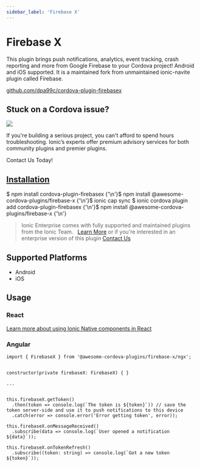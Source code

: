 ```yaml
---
sidebar_label: 'Firebase X'
---
```



# Firebase X

This plugin brings push notifications, analytics, event tracking, crash reporting and more from Google Firebase to your Cordova project! Android and iOS supported.
It is a maintained fork from unmaintained ionic-navite plugin called Firebase.

<p>
  <a href="https://github.com/dpa99c/cordova-plugin-firebasex" target="_blank" rel="noopener" className="git-link">github.com/dpa99c/cordova-plugin-firebasex</a>
</p>

<h2>Stuck on a Cordova issue?</h2>
<DocsCard
  className="cordova-ee-card"
  header="Don't waste precious time on plugin issues."
  href="https://ionicframework.com/sales?product_of_interest=Ionic%20Native"
>
  <div>
    <img src="/docs/icons/native-cordova-bot.png" className="cordova-ee-img" />
    <p>If you're building a serious project, you can't afford to spend hours troubleshooting. Ionic’s experts offer premium advisory services for both community plugins and premier plugins.</p>
    <DocsButton className="native-ee-detail">Contact Us Today!</DocsButton>
  </div>
</DocsCard>

<h2 id="installation">
  <a href="#installation">Installation</a>
</h2>
<Tabs
  groupId="runtime"
  defaultValue="Capacitor"
  values={[
    { value: 'Capacitor', label: 'Capacitor' },
    { value: 'Cordova', label: 'Cordova' },
    { value: 'Enterprise', label: 'Enterprise' },
  ]}
>
  <TabItem value="Capacitor">
    <CodeBlock className="language-shell">
      $ npm install cordova-plugin-firebasex {'\n'}$ npm install @awesome-cordova-plugins/firebase-x {'\n'}$ ionic cap
      sync
    </CodeBlock>
  </TabItem>
  <TabItem value="Cordova">
    <CodeBlock className="language-shell">
      $ ionic cordova plugin add cordova-plugin-firebasex {'\n'}$ npm install @awesome-cordova-plugins/firebase-x {'\n'}
    </CodeBlock>
  </TabItem>
  <TabItem value="Enterprise">
    <blockquote>
      Ionic Enterprise comes with fully supported and maintained plugins from the Ionic Team. &nbsp;
      <a className="btn" href="https://ionic.io/docs/premier-plugins">Learn More</a> or if you're interested in an enterprise version of this plugin <a className="btn" href="https://ionicframework.com/sales?product_of_interest=Ionic%20Enterprise%20Engine">Contact Us</a>
    </blockquote>
  </TabItem>
</Tabs>

## Supported Platforms

- Android
- iOS

## Usage

### React

[Learn more about using Ionic Native components in React](../native-community.mdx#react)

### Angular

```tsx
import { FirebaseX } from '@awesome-cordova-plugins/firebase-x/ngx';


constructor(private firebaseX: FirebaseX) { }

...


this.firebaseX.getToken()
  .then(token => console.log(`The token is ${token}`)) // save the token server-side and use it to push notifications to this device
  .catch(error => console.error('Error getting token', error));

this.firebaseX.onMessageReceived()
  .subscribe(data => console.log(`User opened a notification ${data}`));

this.firebaseX.onTokenRefresh()
  .subscribe((token: string) => console.log(`Got a new token ${token}`));
```
